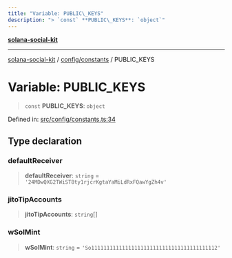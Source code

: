 ```yaml
---
title: "Variable: PUBLIC\_KEYS"
description: "> `const` **PUBLIC\_KEYS**: `object`"
---
```


[**solana-social-kit**](../../../README.mdx)

***

[solana-social-kit](../../../README.mdx) / [config/constants](../README.mdx) / PUBLIC\_KEYS

# Variable: PUBLIC\_KEYS

> `const` **PUBLIC\_KEYS**: `object`

Defined in: [src/config/constants.ts:34](https://github.com/SendArcade/solana-social-starter/blob/03568260ca96ed63f77049843c721de1cb011893/src/config/constants.ts#L34)

## Type declaration

### defaultReceiver

> **defaultReceiver**: `string` = `'24MDwQXG2TWiST8ty1rjcrKgtaYaMiLdRxFQawYgZh4v'`

### jitoTipAccounts

> **jitoTipAccounts**: `string`[]

### wSolMint

> **wSolMint**: `string` = `'So11111111111111111111111111111111111111112'`

